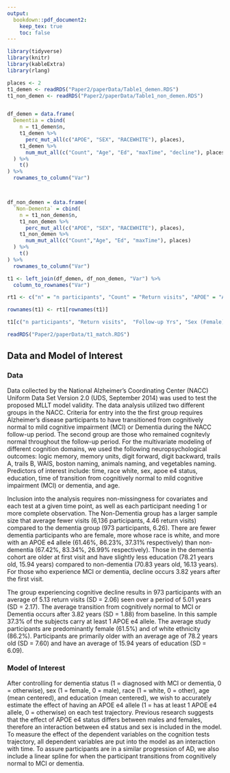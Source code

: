 ```yaml
---
output: 
  bookdown::pdf_document2:
    keep_tex: true
    toc: false
---
```


```r
library(tidyverse)
library(knitr)
library(kableExtra)
library(rlang)
```


```r
places <- 2
t1_demen <- readRDS("Paper2/paperData/Table1_demen.RDS")
t1_non_demen <- readRDS("Paper2/paperData/Table1_non_demen.RDS")


df_demen = data.frame(
  Dementia = cbind(
    n = t1_demen$n,
    t1_demen %>%
      perc_mut_all(c("APOE", "SEX", "RACEWHITE"), places),
    t1_demen %>%
      num_mut_all(c("Count", "Age", "Ed", "maxTime", "decline"), places)
  ) %>%
    t()
) %>%
  rownames_to_column("Var")



df_non_demen = data.frame(
  `Non-Dementa` = cbind(
    n = t1_non_demen$n,
    t1_non_demen %>%
      perc_mut_all(c("APOE", "SEX", "RACEWHITE"), places),
    t1_non_demen %>%
      num_mut_all(c("Count","Age", "Ed", "maxTime"), places)
  ) %>%
    t()
) %>%
  rownames_to_column("Var")

t1 <- left_join(df_demen, df_non_demen, "Var") %>%
  column_to_rownames("Var")

rt1 <- c("n" = "n participants", "Count" = "Return visits", "APOE" = "APOE e4 allele", "SEX" = "Sex (Female)", "RACEWHITE" = "Race (White)", "Age" = "Age", "Ed" = "Education Yrs", "maxTime" = "Follow-up Yrs", "decline" = "Time of Decline\n(Years since baseline)")

rownames(t1) <- rt1[rownames(t1)]

t1[c("n participants", "Return visits",  "Follow-up Yrs", "Sex (Female)", "Race (White)", "APOE e4 allele", "Age", "Education Yrs","Time of Decline\n(Years since baseline)"), ]
```



```r
readRDS("Paper2/paperData/t1_match.RDS")
```




## Data and Model of Interest

### Data

Data collected by the National Alzheimer's Coordinating Center (NACC) Uniform Data Set Version 2.0 (UDS, September 2014) was used to test the proposed MLLT model validity. The data analysis utilized two different groups in the NACC. Criteria for entry into the the first group requires Alzheimer's disease participants to have transitioned from cognitively normal to mild cognitive impairment (MCI) or Dementia during the NACC follow-up period. The second group are those who remained cognitevly normal throughout the follow-up period. For the multivariate modeling of different cognition domains, we used the following neuropsychological outcomes: logic memory, memory units, digit forward, digit backward, trails A, trails B, WAIS, boston naming, animals naming, and vegetables naming. Predictors of interest include: time, race white, sex, apoe e4 status, education, time of transition from cognitively normal to mild cognitive impairment (MCI) or dementia, and age.


Inclusion into the analysis requires non-missingness for covariates and each test at a given time point, as well as each participant needing 1 or more complete observation. The Non-Dementia group has a larger sample size that average fewer visits (6,136 participants, 4.46 return visits) compared to the dementia group (973 participants, 6.26). There are fewer dementia participants who are female, more whose race is white, and more with an APOE e4 allele (61.46%, 86.23%, 37.31% respectively)  than non-dementia (67.42%, 83.34%, 26.99% respectively). Those in the dementia cohort are older at first visit and have slightly less education (78.21 years old, 15.94 years) compared to non-dementia (70.83 years old, 16.13 years). For those who experience MCI or dementia, decline occurs 3.82 years after the first visit.

The group experiencing cognitive decline results in 973 participants with an average of 5.13 return visits (SD = 2.06) seen over a period of 5.01 years (SD = 2.17). The average transition from cognitively normal to MCI or Dementia occurs after 3.82 years (SD = 1.88) from baseline. In this sample 37.3% of the subjects carry at least 1 APOE e4 allele. The average study participants are predominantly female (61.5%) and of white ethnicity (86.2%). Participants are primarily older with an average age of 78.2 years old (SD = 7.60) and have an average of 15.94 years of education (SD = 6.09).

### Model of Interest


After controlling for dementia status (1 = diagnosed with MCI or dementia, 0 = otherwise), sex (1 = female, 0 = male), race (1 = white, 0 = other), age (mean centered), and education (mean centered), we wish to accurately estimate the effect of having an APOE e4 allele (1 = has at least 1 APOE e4 allele, 0 = otherwise) on each test trajectory. Previous research suggests that the effect of APOE e4 status differs between males and females, therefore an interaction between e4 status and sex is included in the model. To measure the effect of the dependent variables on the cognition tests trajectory, all dependent variables are put into the model as an interaction with time. To assure participants are in a similar progression of AD, we also include a linear spline for when the participant transitions from cognitively normal to MCI or dementia.